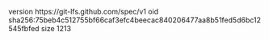 version https://git-lfs.github.com/spec/v1
oid sha256:75beb4c512755bf66caf3efc4beecac840206477aa8b51fed5d6bc12545fbfed
size 1213
